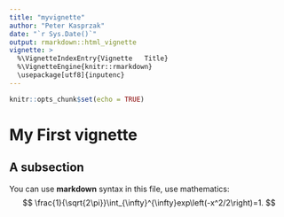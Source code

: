 ```yaml
---
title: "myvignette"
author: "Peter Kasprzak"
date: "`r Sys.Date()`"
output: rmarkdown::html_vignette
vignette: >
  %\VignetteIndexEntry{Vignette   Title}
  %\VignetteEngine{knitr::rmarkdown}
  \usepackage[utf8]{inputenc}
---
```


```r
knitr::opts_chunk$set(echo = TRUE)
```

# My First vignette
## A subsection
You can use **markdown** syntax in this file, use mathematics:
$$
\frac{1}{\sqrt{2\pi}}\int_{\infty}^{\infty}exp\left(-x^2/2\right)=1.
$$
